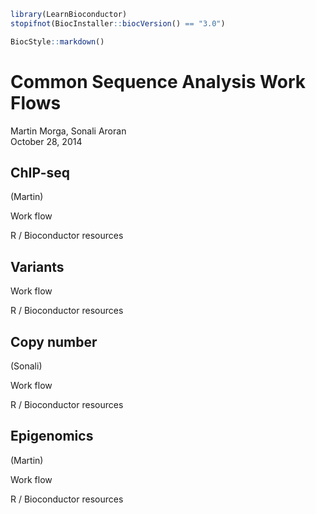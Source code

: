 <!--
%\VignetteIndexEntry{02.2 Other Sequence Analysis Work Flows}
%\VignettePackage{LearnBioconductor}
%\VignetteEngine{knitr::knitr}
-->

```r
library(LearnBioconductor)
stopifnot(BiocInstaller::biocVersion() == "3.0")
```

```r
BiocStyle::markdown()
```

# Common Sequence Analysis Work Flows

Martin Morga, Sonali Aroran<br/>
October 28, 2014

## ChIP-seq

(Martin)

Work flow

R / Bioconductor resources

## Variants

Work flow

R / Bioconductor resources

## Copy number

(Sonali)

Work flow

R / Bioconductor resources

## Epigenomics

(Martin)

Work flow

R / Bioconductor resources
